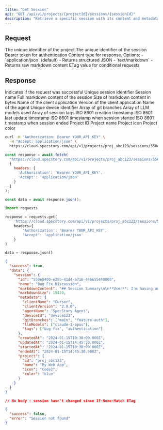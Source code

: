 ```yaml
---
title: "Get Session"
api: "GET /api/v1/projects/{projectId}/sessions/{sessionId}"
description: "Retrieve a specific session with its content and metadata"
---
```


## Request

<ParamField path="projectId" type="string" required>
  The unique identifier of the project
</ParamField>

<ParamField path="sessionId" type="string" required>
  The unique identifier of the session
</ParamField>

<ParamField header="Authorization" type="string" required>
  Bearer token for authentication
</ParamField>

<ParamField header="Accept" type="string">
  Content type for response. Options:
  - `application/json` (default) - Returns structured JSON
  - `text/markdown` - Returns raw markdown content
</ParamField>

<ParamField header="If-None-Match" type="string">
  ETag value for conditional requests
</ParamField>

## Response

<ResponseField name="success" type="boolean">
  Indicates if the request was successful
</ResponseField>

<ResponseField name="data" type="object">
  <Expandable title="data">
    <ResponseField name="session" type="object">
      <Expandable title="session">
        <ResponseField name="id" type="string">
          Unique session identifier
        </ResponseField>
        <ResponseField name="name" type="string">
          Session name
        </ResponseField>
        <ResponseField name="markdownContent" type="string">
          Full markdown content of the session
        </ResponseField>
        <ResponseField name="markdownSize" type="number">
          Size of markdown content in bytes
        </ResponseField>
        <ResponseField name="metadata" type="object">
          <Expandable title="metadata">
            <ResponseField name="clientName" type="string">
              Name of the client application
            </ResponseField>
            <ResponseField name="clientVersion" type="string">
              Version of the client application
            </ResponseField>
            <ResponseField name="agentName" type="string">
              Name of the agent
            </ResponseField>
            <ResponseField name="deviceId" type="string">
              Unique device identifier
            </ResponseField>
            <ResponseField name="gitBranches" type="array">
              Array of git branches
            </ResponseField>
            <ResponseField name="llmModels" type="array">
              Array of LLM models used
            </ResponseField>
            <ResponseField name="tags" type="array">
              Array of session tags
            </ResponseField>
          </Expandable>
        </ResponseField>
        <ResponseField name="createdAt" type="string">
          ISO 8601 creation timestamp
        </ResponseField>
        <ResponseField name="updatedAt" type="string">
          ISO 8601 last update timestamp
        </ResponseField>
        <ResponseField name="startedAt" type="string">
          ISO 8601 timestamp when session started
        </ResponseField>
        <ResponseField name="endedAt" type="string">
          ISO 8601 timestamp when session ended
        </ResponseField>
        <ResponseField name="project" type="object">
          <Expandable title="project">
            <ResponseField name="id" type="string">
              Project ID
            </ResponseField>
            <ResponseField name="name" type="string">
              Project name
            </ResponseField>
            <ResponseField name="icon" type="string">
              Project icon
            </ResponseField>
            <ResponseField name="color" type="string">
              Project color
            </ResponseField>
          </Expandable>
        </ResponseField>
      </Expandable>
    </ResponseField>
  </Expandable>
</ResponseField>

<RequestExample>

```bash cURL
curl -H "Authorization: Bearer YOUR_API_KEY" \
  -H "Accept: application/json" \
  https://cloud.specstory.com/api/v1/projects/proj_abc123/sessions/550e8400-e29b-41d4-a716-446655440000
```

```javascript JavaScript
const response = await fetch(
  'https://cloud.specstory.com/api/v1/projects/proj_abc123/sessions/550e8400-e29b-41d4-a716-446655440000',
  {
    headers: {
      'Authorization': 'Bearer YOUR_API_KEY',
      'Accept': 'application/json'
    }
  }
);

const data = await response.json();
```

```python Python
import requests

response = requests.get(
    'https://cloud.specstory.com/api/v1/projects/proj_abc123/sessions/550e8400-e29b-41d4-a716-446655440000',
    headers={
        'Authorization': 'Bearer YOUR_API_KEY',
        'Accept': 'application/json'
    }
)

data = response.json()
```

</RequestExample>

<ResponseExample>

```json 200 Success
{
  "success": true,
  "data": {
    "session": {
      "id": "550e8400-e29b-41d4-a716-446655440000",
      "name": "Bug Fix Discussion",
      "markdownContent": "## Session Summary\n\n**User**: I'm having an issue with authentication...\n\n**Assistant**: Let me help you debug that...",
      "markdownSize": 15420,
      "metadata": {
        "clientName": "Cursor",
        "clientVersion": "2.0.0",
        "agentName": "SpecStory Agent",
        "deviceId": "device123",
        "gitBranches": ["main", "feature-auth"],
        "llmModels": ["claude-3-opus"],
        "tags": ["bug-fix", "authentication"]
      },
      "createdAt": "2024-01-15T10:30:00.000Z",
      "updatedAt": "2024-01-15T14:45:30.000Z",
      "startedAt": "2024-01-15T10:30:00.000Z",
      "endedAt": "2024-01-15T14:45:30.000Z",
      "project": {
        "id": "proj_abc123",
        "name": "My Web App",
        "icon": "Code2",
        "color": "blue"
      }
    }
  }
}
```

```json 304 Not Modified
// No body - session hasn't changed since If-None-Match ETag
```

```json 404 Not Found
{
  "success": false,
  "error": "Session not found"
}
```

</ResponseExample>